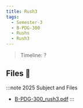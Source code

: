 ```yaml
---
title: Rush3
tags:
  - Semester-3
  - B-PDG-300
  - Rushs
  - Rush3
---
```

> Timeline: ?


## Files 📂

:::note 2025 Subject and Files
- [B-PDG-300_rush3.pdf](https://github.com/Studio-17/Epitech-Subjects/raw/main/Semester-3/B-PDG-300/Rushs/Rush3/B-PDG-300_rush3.pdf)
:::

